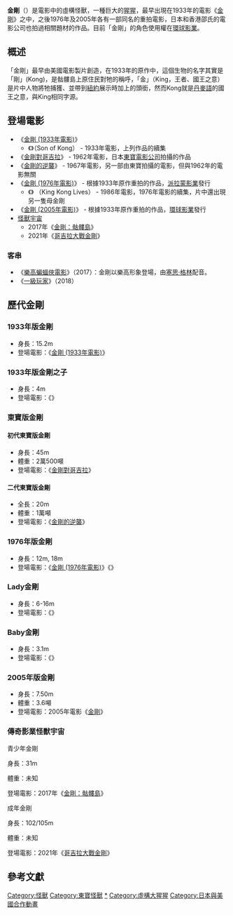 {{otheruses|subject=電影中的怪獸|other='''金剛'''的其他意義|金剛 (消歧義)}} 
{{Infobox character
| name = 金剛
| alias = 
| series = 
| image = King Kong 1933 Promotional Image.png
| caption = 《[[金剛_(1933年電影)|金剛]]》(1933)中登場的金剛
| alt =
| first = 《[[金剛_(1933年電影)|金剛]]》 (1933)
| last = 
| cause =
| creator = [[埃德加·華萊士|埃德加·華萊士]]<br />{{link-en|梅利安·庫柏|Merian C. Cooper}}
| portrayer = {{link-en|威利斯·奧布萊恩|Willis O'Brien}} ({{small|1933}}) ({{small|[[定格動畫|動畫師]]}})<br />[[里克·貝克|里克·貝克]]<ref>{{cite web|url=http://www.denofgeek.com/us/movies/king-kong/250594/the-struggles-of-king-kong-76|title=The Struggles of King Kong '76|last=Lambie|first=Ryan|work=Den of Geek|date=March 10, 2017|accessdate=March 28, 2017}}</ref> {{small|(1976)}}<br />彼得·艾略特 {{small|(1986)}}<br />[[安迪·瑟克斯|安迪·瑟克斯]] {{small|(2005)}}<br />{{link-en|泰瑞·諾塔利|Terry Notary}} {{small|(2017)}}<br>[[托比·凱貝爾|托比·凱貝爾]]<ref>{{cite web|url=https://scontent.flas1-1.fna.fbcdn.net/v/t31.0-8/17855252_1382394201803997_5564525783419834345_o.jpg?oh=8a30bcde6946c268395aab63298852f4&oe=5950DA1B|title=Kong: Skull Island (2017) End Credits|work=Legendary Pictures|date=|accessdate=April 9, 2017|archive-date=2017-06-13|archive-url=https://web.archive.org/web/20170613221159/https://scontent.flas1-1.fna.fbcdn.net/v/t31.0-8/17855252_1382394201803997_5564525783419834345_o.jpg?oh=8a30bcde6946c268395aab63298852f4&oe=5950DA1B|dead-url=yes}}</ref> {{small|(2017)}}<br />埃里克·皮蒂 {{small|(2021)}}
| species = 
| family = 
}}
'''金剛'''（{{lang-en|King Kong}}）是電影中的虛構怪獸，一種巨大的[[大猩猩|猩猩]]，最早出現在1933年的電影《[[金剛_(1933年電影)|金剛]]》之中，之後1976年及2005年各有一部同名的重拍電影，日本和香港邵氏的電影公司也拍過相關題材的作品。目前「金剛」的角色使用權在[[環球影業|環球影業]]。

== 概述 ==
「金剛」最早由美國電影製片{{link-en|梅利安·庫柏|Merian C. Cooper}}創造，在1933年的原作中，這個生物的名字其實是「剛」(Kong)，是骷髏島上原住民對牠的稱呼，「金」（King，王者、國王之意）是片中人物將牠捕獲、並帶到[[紐約|紐約]]展示時加上的頭銜，然而Kong就是[[丹麥語|丹麥語]]的國王之意，與King相同字源。

== 登場電影 ==
* 《[[金剛_(1933年電影)|金剛 (1933年電影)]]》
** 《{{le|金剛之子|Son of Kong}}》（Son of Kong） - 1933年電影，上列作品的續集
* 《[[金剛對哥吉拉|金剛對哥吉拉]]》 - 1962年電影，日本[[東寶電影公司|東寶電影公司]]拍攝的作品
* 《[[金剛的逆襲|金剛的逆襲]]》 - 1967年電影，另一部由東寶拍攝的電影，但與1962年的電影無關
* 《[[金剛_(1976年電影)|金剛 (1976年電影)]]》 - 根據1933年原作重拍的作品，[[派拉蒙影業|派拉蒙影業]]發行
** 《{{le|金剛續集|King Kong Lives}}》 （King Kong Lives） - 1986年電影，1976年電影的續集，片中還出現另一隻母金剛
* 《[[金剛_(2005年電影)|金剛 (2005年電影)]]》 - 根據1933年原作重拍的作品，[[環球影業|環球影業]]發行
* [[怪獸宇宙|怪獸宇宙]]
** 2017年《[[金剛：骷髏島|金剛：骷髏島]]》
** 2021年《[[哥吉拉大戰金剛|哥吉拉大戰金剛]]》

=== 客串 ===
* 《[[樂高蝙蝠俠電影|樂高蝙蝠俠電影]]》（2017）：金剛以樂高形象登場，由[[塞思·格林|塞思·格林]]配音。
* 《[[一級玩家_(電影)|一級玩家]]》（2018）

==歷代金剛==
===1933年版金剛===
*身長：15.2m
*登場電影：《[[金剛_(1933年電影)|金剛 (1933年電影)]]》

===1933年版金剛之子===
*身長：4m
*登場電影：《{{le|金剛之子|Son of Kong}}》

=== 東寶版金剛 ===
====初代東寶版金剛====
*身長：45m
*體重：2萬500噸
*登場電影：《[[金剛對哥吉拉|金剛對哥吉拉]]》

====二代東寶版金剛====
*全長：20m
*體重：1萬噸
*登場電影：《[[金剛的逆襲|金剛的逆襲]]》

===1976年版金剛===
*身長：12m, 18m
*登場電影：《[[金剛_(1976年電影)|金剛 (1976年電影)]]》《{{le|金剛續集|King Kong Lives}}》

===Lady金剛===
*身長：6-16m
*登場電影：《{{le|金剛續集|King Kong Lives}}》

===Baby金剛===
*身長：3.1m
*登場電影：《{{le|金剛續集|King Kong Lives}}》

===2005年版金剛===
*身長：7.50m
*體重：3.6噸
*登場電影：2005年電影《[[金剛_(2005年電影)|金剛]]》

=== 傳奇影業怪獸宇宙 ===
青少年金剛

身長：31m

體重：未知

登場電影：2017年《[[金剛：骷髏島|金剛：骷髏島]]》 



成年金剛

身長：102/105m

體重：未知

登場電影：2021年《[[哥吉拉大戰金剛|哥吉拉大戰金剛]]》

==參考文獻==
{{Reflist}}

{{King Kong}}
{{Godzilla}}
{{東寶怪獸}}

{{DEFAULTSORT:King Kong}}
[[Category:怪獸|Category:怪獸]]
[[Category:東寶怪獸|Category:東寶怪獸]]
[[Category:King_Kong|*]]
[[Category:虛構大猩猩|Category:虛構大猩猩]]
[[Category:日本與美國合作動畫|Category:日本與美國合作動畫]]